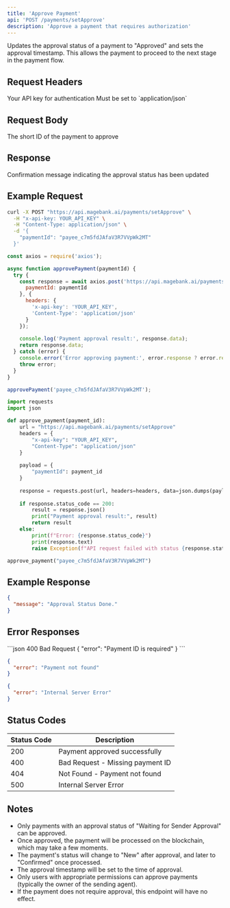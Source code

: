 ```yaml
---
title: 'Approve Payment'
api: 'POST /payments/setApprove'
description: 'Approve a payment that requires authorization'
---
```


Updates the approval status of a payment to "Approved" and sets the approval timestamp. This allows the payment to proceed to the next stage in the payment flow.

## Request Headers

<ParamField header="x-api-key" type="string" required>
  Your API key for authentication
</ParamField>

<ParamField header="Content-Type" type="string" required>
  Must be set to `application/json`
</ParamField>

## Request Body

<ParamField body="paymentId" type="string" required>
  The short ID of the payment to approve
</ParamField>

## Response

<ResponseField name="message" type="string">
  Confirmation message indicating the approval status has been updated
</ResponseField>

## Example Request

<CodeGroup>

```bash cURL
curl -X POST "https://api.magebank.ai/payments/setApprove" \
  -H "x-api-key: YOUR_API_KEY" \
  -H "Content-Type: application/json" \
  -d '{
    "paymentId": "payee_c7m5fdJAfaV3R7VVpWk2MT"
  }'
```

```javascript Node.js
const axios = require('axios');

async function approvePayment(paymentId) {
  try {
    const response = await axios.post('https://api.magebank.ai/payments/setApprove', {
      paymentId: paymentId
    }, {
      headers: {
        'x-api-key': 'YOUR_API_KEY',
        'Content-Type': 'application/json'
      }
    });
    
    console.log('Payment approval result:', response.data);
    return response.data;
  } catch (error) {
    console.error('Error approving payment:', error.response ? error.response.data : error.message);
    throw error;
  }
}

approvePayment('payee_c7m5fdJAfaV3R7VVpWk2MT');
```

```python Python
import requests
import json

def approve_payment(payment_id):
    url = "https://api.magebank.ai/payments/setApprove"
    headers = {
        "x-api-key": "YOUR_API_KEY",
        "Content-Type": "application/json"
    }
    
    payload = {
        "paymentId": payment_id
    }
    
    response = requests.post(url, headers=headers, data=json.dumps(payload))
    
    if response.status_code == 200:
        result = response.json()
        print("Payment approval result:", result)
        return result
    else:
        print(f"Error: {response.status_code}")
        print(response.text)
        raise Exception(f"API request failed with status {response.status_code}")

approve_payment("payee_c7m5fdJAfaV3R7VVpWk2MT")
```

</CodeGroup>

## Example Response

```json
{
  "message": "Approval Status Done."
}
```

## Error Responses

<ResponseExample>
```json 400 Bad Request
{
  "error": "Payment ID is required"
}
```

```json 404 Not Found
{
  "error": "Payment not found"
}
```

```json 500 Internal Server Error
{
  "error": "Internal Server Error"
}
```
</ResponseExample>

## Status Codes

| Status Code | Description |
|-------------|-------------|
| 200 | Payment approved successfully |
| 400 | Bad Request - Missing payment ID |
| 404 | Not Found - Payment not found |
| 500 | Internal Server Error |

## Notes

- Only payments with an approval status of "Waiting for Sender Approval" can be approved.
- Once approved, the payment will be processed on the blockchain, which may take a few moments.
- The payment's status will change to "New" after approval, and later to "Confirmed" once processed.
- The approval timestamp will be set to the time of approval.
- Only users with appropriate permissions can approve payments (typically the owner of the sending agent).
- If the payment does not require approval, this endpoint will have no effect.